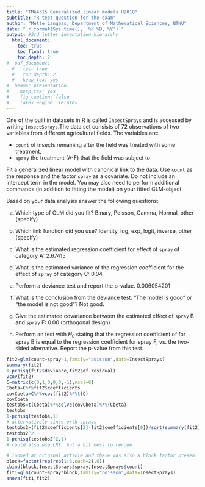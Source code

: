 ```yaml
---
title: "TMA4315 Generalized linear models H2018"
subtitle: "R test-question for the exam"
author: "Mette Langaas, Department of Mathematical Sciences, NTNU"
date: "`r format(Sys.time(), '%d %B, %Y')`"
output: #3rd letter intentation hierarchy
  html_document:
    toc: true
    toc_float: true
    toc_depth: 2
#  pdf_document:
  #   toc: true
  #   toc_depth: 2
  #   keep_tex: yes
#  beamer_presentation:
#    keep_tex: yes
#    fig_caption: false
#    latex_engine: xelatex
---
```


One of the built in datasets in R is called `InsectSprays` and is accessed by writing `InsectSprays`.The data set consists of 72 observations of two variables from different agricultural fields. The variables are:

* `count` of insects remaining after the field was treated with some treatment,
* `spray` the treatment (A-F) that the field was subject to

Fit a generalized linear model with canonical link to the data. Use `count` as the response and the factor `spray` as a covariate. Do not include an intercept term in the model. You may also need to perform additional commands (in addition to fitting the model) on your fitted GLM-object.

Based on your data analysis answer the following questions:

a) Which type of GLM did you fit? Binary, Poisson, Gamma, Normal, other (specify)

b) Which link function did you use? Identity, log, exp, logit, inverse, other (specify)

c) What is the estimated regression coefficient for effect of `spray` of category A: 2.67415

d) What is the estimated variance of the regression coefficient for the effect of `spray` of category C: 0.04

e) Perform a deviance test and report the p-value. 0.006054201

f) What is the conclusion from the deviance test: "The model is good" or "the model is not good"? Not good.

g) Give the estimated covariance between the estimated effect of `spray` B and `spray` F: 0.00 (orthogonal design)

h) Perform an test with $H_0$ stating that the regression coefficient of for spray B is equal to the regression coefficient for spray F, vs. the two-sided alternative. Report the p-value from this test. 

```r
fit2=glm(count~spray-1,family="poisson",data=InsectSprays)
summary(fit2)
1-pchisq(fit2$deviance,fit2$df.residual)
vcov(fit2)
C=matrix(c(0,1,0,0,0,-1),ncol=6)
Cbeta=C%*%fit2$coefficients
covCbeta=C%*%vcov(fit2)%*%t(C)
covCbeta
testobs=t(Cbeta)%*%solve(covCbeta)%*%(Cbeta)
testobs
1-pchisq(testobs,1)
# alternatively since orth sprays
testobs2=(fit2$coefficients[2]-fit2$coefficients[6])/sqrt(summary(fit2)$coefficients[2,2]^2+summary(fit2)$coefficients[6,2]^2)
testobs2^2
1-pchisq(testobs2^2,1)
# could also use LRT, but a bit mess to recode
```

```r
# looked at original article and there was also a block factor presen
block=factor(rep(rep(1:6,each=2),6))
cbind(block,InsectSprays$spray,InsectSprays$count)
fit1=glm(count~spray*block,family="poisson",data=InsectSprays)
anova(fit1,fit2)
```


